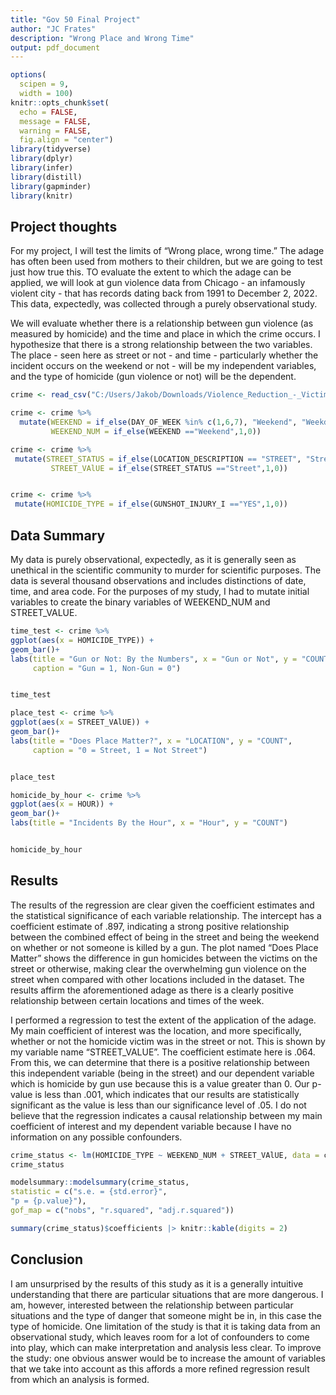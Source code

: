 ```yaml
---
title: "Gov 50 Final Project"
author: "JC Frates"
description: "Wrong Place and Wrong Time"
output: pdf_document
---
```


```r
options(
  scipen = 9,
  width = 100)
knitr::opts_chunk$set(
  echo = FALSE,
  message = FALSE,
  warning = FALSE,
  fig.align = "center")
library(tidyverse)
library(dplyr)
library(infer)
library(distill)
library(gapminder)
library(knitr)


```


## Project thoughts


For my project, I will test the limits of "Wrong place, wrong time." The adage has often been used from mothers to their children, but we are going to test just how true this. TO evaluate the extent to which the adage can be applied, we will look at gun violence data from Chicago - an infamously violent city - that has records dating back from 1991 to December 2, 2022. This data, expectedly, was collected through a purely observational study. 

We will evaluate whether there is a relationship between gun violence (as measured by homicide) and the time and place in which the crime occurs. I hypothesize that there is a strong relationship between the two variables. The place - seen here as street or not - and time - particularly whether the incident occurs on the weekend or not - will be my independent variables, and the type of homicide (gun violence or not) will be the dependent. 







```r




crime <- read_csv("C:/Users/Jakob/Downloads/Violence_Reduction_-_Victims_of_Homicides_and_Non-Fatal_Shootings.csv")

crime <- crime %>%
  mutate(WEEKEND = if_else(DAY_OF_WEEK %in% c(1,6,7), "Weekend", "Weekday"),
         WEEKEND_NUM = if_else(WEEKEND =="Weekend",1,0))

crime <- crime %>%
 mutate(STREET_STATUS = if_else(LOCATION_DESCRIPTION == "STREET", "Street", "Not_Street"),
         STREET_VAlUE = if_else(STREET_STATUS =="Street",1,0))


crime <- crime %>%
 mutate(HOMICIDE_TYPE = if_else(GUNSHOT_INJURY_I =="YES",1,0))


```



## Data Summary

My data is purely observational, expectedly, as it is generally seen as unethical in the scientific community to murder for scientific purposes. The data is several thousand observations and includes distinctions of date, time, and area code. For the purposes of my study, I had to mutate initial variables to create the binary variables of WEEKEND_NUM and STREET_VALUE.




```r
time_test <- crime %>%
ggplot(aes(x = HOMICIDE_TYPE)) + 
geom_bar()+
labs(title = "Gun or Not: By the Numbers", x = "Gun or Not", y = "COUNT",
     caption = "Gun = 1, Non-Gun = 0") 


time_test
```



```r

place_test <- crime %>%
ggplot(aes(x = STREET_VAlUE)) + 
geom_bar()+
labs(title = "Does Place Matter?", x = "LOCATION", y = "COUNT",
     caption = "0 = Street, 1 = Not Street") 


place_test
```

```r

homicide_by_hour <- crime %>%
ggplot(aes(x = HOUR)) + 
geom_bar()+
labs(title = "Incidents By the Hour", x = "Hour", y = "COUNT") 


homicide_by_hour

```




## Results


The results of the regression are clear given the coefficient estimates and the statistical significance of each variable relationship. The intercept has a coefficient estimate of .897, indicating a strong positive relationship between the combined effect of being in the street and being the weekend on whether or not someone is killed by a gun. The plot named "Does Place Matter" shows the difference in gun homicides between the victims on the street or otherwise, making clear the overwhelming gun violence on the street when compared with other locations included in the dataset. The results affirm the aforementioned adage as there is a clearly positive relationship between certain locations and times of the week. 



I performed a regression to test the extent of the application of the adage. My main coefficient of interest was the location, and more specifically, whether or not the homicide victim was in the street or not. This is shown by my variable name "STREET_VALUE". The coefficient estimate here is .064. From this, we can determine that there is a positive relationship between this independent variable (being in the street) and our dependent variable which is homicide by gun use because this is a value greater than 0. Our p-value is less than .001, which indicates that our results are statistically significant as the value is less than our significance level of .05. I do not believe that the regression indicates a causal relationship between my main coefficient of interest and my dependent variable because I have no information on any possible confounders.

```r
crime_status <- lm(HOMICIDE_TYPE ~ WEEKEND_NUM + STREET_VAlUE, data = crime)
crime_status

modelsummary::modelsummary(crime_status,
statistic = c("s.e. = {std.error}",
"p = {p.value}"),
gof_map = c("nobs", "r.squared", "adj.r.squared"))

summary(crime_status)$coefficients |> knitr::kable(digits = 2)

```


## Conclusion

I am unsurprised by the results of this study as it is a generally intuitive understanding that there are particular situations that are more dangerous. I am, however, interested between the relationship between particular situations and the type of danger that someone might be in, in this case the type of homicide. One limitation of the study is that it is taking data from an observational study, which leaves room for a lot of confounders to come into play, which can make interpretation and analysis less clear. To improve the study: one obvious answer would be to increase the amount of variables that we take into account as this affords a more refined regression result from which an analysis is formed.




